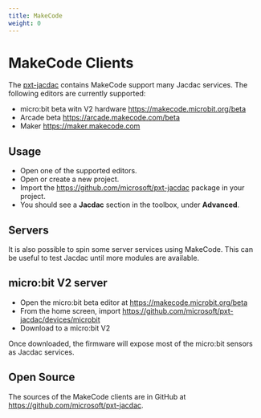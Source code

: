 ```yaml
---
title: MakeCode
weight: 0
---
```


# MakeCode Clients

The [pxt-jacdac](https://github.com/microsoft/pxt-jacdac) contains MakeCode support many Jacdac services.
The following editors are currently supported:

* micro:bit beta witn V2 hardware https://makecode.microbit.org/beta
* Arcade beta https://arcade.makecode.com/beta
* Maker https://maker.makecode.com

## Usage

* Open one of the supported editors.
* Open or create a new project.
* Import the https://github.com/microsoft/pxt-jacdac package in your project.
* You should see a **Jacdac** section in the toolbox, under **Advanced**.

## Servers

It is also possible to spin some server services using MakeCode. This can be useful to test Jacdac until more modules are available.

## micro:bit V2 server

* Open the micro:bit beta editor at https://makecode.microbit.org/beta
* From the home screen, import https://github.com/microsoft/pxt-jacdac/devices/microbit
* Download to a micro:bit V2

Once downloaded, the firmware will expose most of the micro:bit sensors as Jacdac services.

## Open Source

The sources of the MakeCode clients are in GitHub at https://github.com/microsoft/pxt-jacdac.
